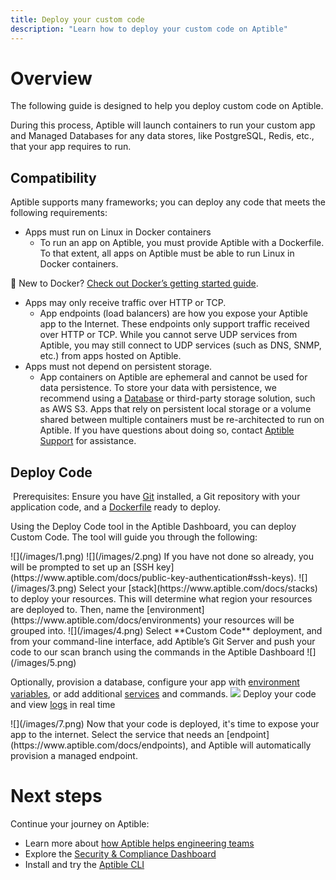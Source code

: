 ```yaml
---
title: Deploy your custom code
description: "Learn how to deploy your custom code on Aptible"
---
```


# Overview

The following guide is designed to help you deploy custom code on Aptible.

During this process, Aptible will launch containers to run your custom app and Managed Databases for any data stores, like PostgreSQL, Redis, etc., that your app requires to run.

## Compatibility

Aptible supports many frameworks; you can deploy any code that meets the following requirements:

* Apps must run on Linux in Docker containers
  * To run an app on Aptible, you must provide Aptible with a Dockerfile. To that extent, all apps on Aptible must be able to run Linux in Docker containers.

<Note> 📘 New to Docker? [Check out Docker’s getting started guide](https://docs.docker.com/get-started/).</Note>

* Apps may only receive traffic over HTTP or TCP.
  * App endpoints (load balancers) are how you expose your Aptible app to the Internet. These endpoints only support traffic received over HTTP or TCP. While you cannot serve UDP services from Aptible, you may still connect to UDP services (such as DNS, SNMP, etc.) from apps hosted on Aptible.
* Apps must not depend on persistent storage.
  * App containers on Aptible are ephemeral and cannot be used for data persistence. To store your data with persistence, we recommend using a [Database](http://aptible.com/docs/databases) or third-party storage solution, such as AWS S3. Apps that rely on persistent local storage or a volume shared between multiple containers must be re-architected to run on Aptible. If you have questions about doing so, contact [Aptible Support](https://www.aptible.com/docs/support) for assistance.

## Deploy Code

<Warning> Prerequisites: Ensure you have [Git](https://git-scm.com/downloads) installed, a Git repository with your application code, and a [Dockerfile](https://www.aptible.com/docs/dockerfile) ready to deploy.</Warning>

Using the Deploy Code tool in the Aptible Dashboard, you can deploy Custom Code. The tool will guide you through the following:

<Steps>
  <Step title="Deploy with Git push">
    ![](/images/1.png)
  </Step>
  <Step title="Add an SSH key">
    ![](/images/2.png)
If you have not done so already, you will be prompted to set up an [SSH key](https://www.aptible.com/docs/public-key-authentication#ssh-keys).
  </Step>
  <Step title="Setup Environment">
  ![](/images/3.png)
  Select your [stack](https://www.aptible.com/docs/stacks) to deploy your resources. This will determine what region your resources are deployed to. Then, name the [environment](https://www.aptible.com/docs/environments) your resources will be grouped into.

  </Step>
  <Step title="Push your code to Aptible">
  ![](/images/4.png)
  Select **Custom Code** deployment, and from your command-line interface, add Aptible’s Git Server and push your code to our scan branch using the commands in the Aptible Dashboard
  </Step>
<Step title="Provision a database and configure your app">
![](/images/5.png)

Optionally, provision a database, configure your app with [environment variables](docs/configuration#configuration-variables), or add additional [services](/docs/services) and commands.
</Step>
<Step title="Deploy your code and view logs">
![](/images/6.png)
Deploy your code and view [logs](/docs/logs) in real time
</Step>

<Step title="Expose your app to the internet">
![](/images/7.png)
Now that your code is deployed, it's time to expose your app to the internet. Select the service that needs an [endpoint](https://www.aptible.com/docs/endpoints), and Aptible will automatically provision a managed endpoint.
</Step>
</Steps>

# Next steps

Continue your journey on Aptible:

* Learn more about [how Aptible helps engineering teams](/docs/introduction-to-aptible)
* Explore the [Security & Compliance Dashboard](https://dashboard.aptible.com/controls)
* Install and try the [Aptible CLI](/docs/cli)
